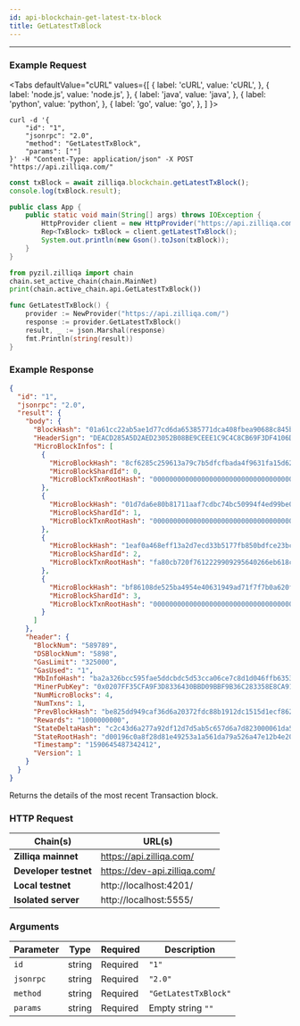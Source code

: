 ```yaml
---
id: api-blockchain-get-latest-tx-block
title: GetLatestTxBlock
---
```


---
### Example Request



<Tabs
  defaultValue="cURL"
  values={[
    { label: 'cURL', value: 'cURL', },
    { label: 'node.js', value: 'node.js', },
    { label: 'java', value: 'java', },
    { label: 'python', value: 'python', },
    { label: 'go', value: 'go', },
  ]
}>

<TabItem value="cURL">

```shell
curl -d '{
    "id": "1",
    "jsonrpc": "2.0",
    "method": "GetLatestTxBlock",
    "params": [""]
}' -H "Content-Type: application/json" -X POST "https://api.zilliqa.com/"
```
</TabItem>
<TabItem value="node.js">

```js
const txBlock = await zilliqa.blockchain.getLatestTxBlock();
console.log(txBlock.result);
```
</TabItem>
<TabItem value="java">

```java
public class App {
    public static void main(String[] args) throws IOException {
        HttpProvider client = new HttpProvider("https://api.zilliqa.com/");
        Rep<TxBlock> txBlock = client.getLatestTxBlock();
        System.out.println(new Gson().toJson(txBlock));
    }
}
```
</TabItem>
<TabItem value="python">

```python
from pyzil.zilliqa import chain
chain.set_active_chain(chain.MainNet)
print(chain.active_chain.api.GetLatestTxBlock())
```
</TabItem>

<TabItem value="go">

```go
func GetLatestTxBlock() {
	provider := NewProvider("https://api.zilliqa.com/")
	response := provider.GetLatestTxBlock()
	result, _ := json.Marshal(response)
	fmt.Println(string(result))
}
```
</TabItem>
</Tabs>


### Example Response


```json
{
  "id": "1",
  "jsonrpc": "2.0",
  "result": {
    "body": {
      "BlockHash": "01a61cc22ab5ae1d77cd6da65385771dca408fbea90688c845bdd2ffe1797bb7",
      "HeaderSign": "DEACD285A5D2AED23052B08BE9CEEE1C9C4C8CB69F3DF4106D87BA9B0AC067E16AA2C5D129F2318824723A2A75CA5F32632DCD4E5D8A634234E1037B6025779D",
      "MicroBlockInfos": [
        {
          "MicroBlockHash": "8cf6285c259613a79c7b5dfcfbada4f9631fa15d626037f048d1d9a9649d562c",
          "MicroBlockShardId": 0,
          "MicroBlockTxnRootHash": "0000000000000000000000000000000000000000000000000000000000000000"
        },
        {
          "MicroBlockHash": "01d7da6e80b81711aaf7cdbc74bc50994f4ed99be085d451c93abe31882e8b44",
          "MicroBlockShardId": 1,
          "MicroBlockTxnRootHash": "0000000000000000000000000000000000000000000000000000000000000000"
        },
        {
          "MicroBlockHash": "1eaf0a468eff13a2d7ecd33b5177fb850bdfce23bca3a330ecef951bde44eb62",
          "MicroBlockShardId": 2,
          "MicroBlockTxnRootHash": "fa80cb720f7612229909295640266eb618cc2a73dd78da17b4d68d7ffc7cce82"
        },
        {
          "MicroBlockHash": "bf86108de525ba4954e40631949ad71f7f7b0a620f350da2c736f92aa157d2ba",
          "MicroBlockShardId": 3,
          "MicroBlockTxnRootHash": "0000000000000000000000000000000000000000000000000000000000000000"
        }
      ]
    },
    "header": {
      "BlockNum": "589789",
      "DSBlockNum": "5898",
      "GasLimit": "325000",
      "GasUsed": "1",
      "MbInfoHash": "ba2a326bcc595fae5ddcbdc5d53cca06ce7c8d1d046ffb635341e3aa9d5cbb7c",
      "MinerPubKey": "0x0207FF35CFA9F3D8336430BBD09BBF9B36C283358E8CA91FAB551ACB5FE1E38B68",
      "NumMicroBlocks": 4,
      "NumTxns": 1,
      "PrevBlockHash": "be825dd949caf36d6a20372fdc88b1912dc1515d1ecf8624e6cd928b33c9a705",
      "Rewards": "1000000000",
      "StateDeltaHash": "c2c43d6a277a92df12d7d5ab5c657d6a7d823000061da5802c6354b47e56ebd5",
      "StateRootHash": "d00196c0a8f28d81e49253a1a561da79a526a47e12b4e208da20b96a6e3a1ac7",
      "Timestamp": "1590645487342412",
      "Version": 1
    }
  }
}
```

Returns the details of the most recent Transaction block.

### HTTP Request

| Chain(s)              | URL(s)                       |
| --------------------- | ---------------------------- |
| **Zilliqa mainnet**   | https://api.zilliqa.com/     |
| **Developer testnet** | https://dev-api.zilliqa.com/ |
| **Local testnet**     | http://localhost:4201/       |
| **Isolated server**   | http://localhost:5555/       |

### Arguments

| Parameter | Type   | Required | Description          |
| --------- | ------ | -------- | -------------------- |
| `id`      | string | Required | `"1"`                |
| `jsonrpc` | string | Required | `"2.0"`              |
| `method`  | string | Required | `"GetLatestTxBlock"` |
| `params`  | string | Required | Empty string `""`    |
